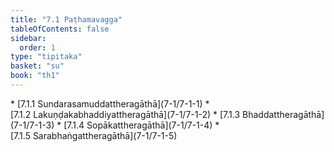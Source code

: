 ```yaml
---
title: "7.1 Paṭhamavagga"
tableOfContents: false
sidebar:
  order: 1
type: "tipitaka"
basket: "su"
book: "th1"
---
```



<DynamicBreadcrumb />



<TableOfContents book="th1" section="7.1">
* [7.1.1 Sundarasamuddattheragāthā](7-1/7-1-1)
* [7.1.2 Lakuṇḍakabhaddiyattheragāthā](7-1/7-1-2)
* [7.1.3 Bhaddattheragāthā](7-1/7-1-3)
* [7.1.4 Sopākattheragāthā](7-1/7-1-4)
* [7.1.5 Sarabhaṅgattheragāthā](7-1/7-1-5)
</TableOfContents>